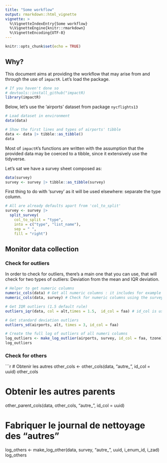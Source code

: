 ```yaml
---
title: "Some workflow"
output: rmarkdown::html_vignette
vignette: >
  %\VignetteIndexEntry{Some workflow}
  %\VignetteEngine{knitr::rmarkdown}
  %\VignetteEncoding{UTF-8}
---
```


```r
knitr::opts_chunk$set(echo = TRUE)
```

## Why?

This document aims at providing the workflow that may arise from and through the use of `impactR`. Let's load the package.
```r
# If you haven't done so 
# devtools::install_github("impactR)
library(impactR)
```



Below, let's use the 'airports' dataset from package `nycflights13`
```r
# Load dataset in environment
data(data)

# Show the first lines and types of airports' tibble
data <- data |> tibble::as_tibble()
data
```

Most of `impactR`'s functions are written with the assumption that the provided data may be coerced to a tibble, since it extensively use the tidyverse.

Let's sat we have a survey sheet composed as: 
```r
data(survey)
survey <- survey |> tibble::as_tibble(survey)
```

First thing to do with 'survey' as it will be used elsewhere: separate the type column.
```r
# All are already defaults apart from 'col_to_split'
survey <- survey |>  
  split_survey(
    col_to_split = "type",
    into = c("type", "list_name"),
    sep = " ",
    fill = "right")
```



## Monitor data collection

### Check for outliers

In order to check for outliers, there's a main one that you can use, that will check for two types of outliers: Deviation from the mean and IQR deviation.

```r
# Helper to get numeric columns
numeric_cols(data) # Get all numeric columns : it includes for example numeric enumerator ids or gps locations
numeric_cols(data, survey) # Check for numeric columns using the survey sheet.

# Get IQR outliers (1.5 default rule)
outliers_iqr(data, col = alt,times = 1.5,  id_col = faa) # id_col is usually "uuid" with Kobo

# Get standard deviation outliers
outliers_sd(airports, alt, times = 3, id_col = faa)

# Create the full log of outliers of all numeri columns
log_outliers <- make_log_outlier(airports, survey, id_col = faa, tzone)
log_outliers
```


### Check for others

```r
# Obtenir les autres 
other_cols <- other_cols(data, "autre_", id_col = uuid)
other_cols

# Obtenir les autres parents
other_parent_cols(data, other_cols, "autre_", id_col = uuid)

# Fabriquer le journal de nettoyage des "autres"
log_others <- make_log_other(data, survey, "autre_", uuid, i_enum_id, i_zad) 
log_others

